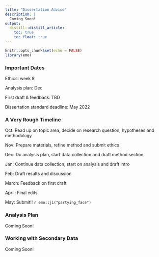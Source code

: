 ```yaml
---
title: "Dissertation Advice"
description: |
  Coming Soon!
output:
  distill::distill_article:
    toc: true
    toc_float: true
---
```


```r
knitr::opts_chunk$set(echo = FALSE)
library(emo)
```


### Important Dates

Ethics: week 8

Analysis plan: Dec

First draft & feedback: TBD

Dissertation standard deadline: May 2022


### A Very Rough Timeline

Oct: Read up on topic area, decide on research question, hypotheses and methodology  

Nov: Prepare materials, refine method and submit ethics  

Dec: Do analysis plan, start data collection and draft method section

Jan: Continue data collection, start on analysis and draft intro

Feb: Draft results and discussion

March: Feedback on first draft

April: Final edits 

May: Submit!! `r emo::ji("partying_face")`


### Analysis Plan

Coming Soon! 


### Working with Secondary Data

Coming Soon! 

